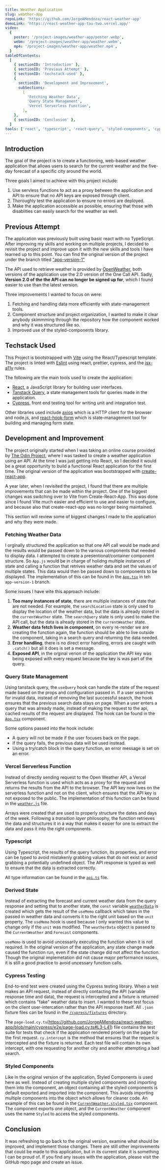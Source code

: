 ```yaml
---
title: Weather Application
slug: weather-app
repoLink: 'https://github.com/JorgeAMendoza/react-weather-app'
demoLink: 'https://react-weather-app-tau-two.vercel.app/'
video:
  {
    poster: '/project-images/weather-app/poster.webp',
    webm: '/project-images/weather-app/weather.webm',
    mp4: '/project-images/weather-app/weather.mp4',
  }
tableOfContents:
  [
    { sectionID: 'Introduction' },
    { sectionID: 'Previous Attempt' },
    { sectionID: 'techstack-used' },
    {
      sectionID: 'Development and Improvement',
      subSections:
        [
          'Fetching Weather Data',
          'Query State Management',
          'Vercel Serverless Function',
        ],
    },
    { sectionID: 'Conclusion' },
  ]
tools: ['react', 'typescript', 'react-query', 'styled-components', 'cypress']
---
```


## Introduction

The goal of the project is to create a functioning, web-based weather application that allows users to search for the current weather and the five-day forecast of a specific city around the world.

Three goals I aimed to achieve with this project include:

1. Use servless functions to act as a proxy between the application and API to ensure that no API keys are exposed through client.
2. Thoroughly test the application to ensure no errors are deployed.
3. Make the application accessible as possible, ensuring that those with disablities can easily search for the weather as well.

## Previous Attempt

The application was previously built using basic react with no TypeScript. After improving my skills and working on multiple projects, I decided to revisit the project and improve upon it with the new skills and tools I have learned up to this point. You can find the original version of the project under the branch titled ["app-version-1"](https://github.com/JorgeAMendoza/react-weather-app/tree/app-version-1)

The API used to retrieve weather is provided by [OpenWeather](https://openweathermap.org/api), both versions of the application use the 2.0 version of the One Call API. Sadly, **Version 2.0 of the the API can no longer be signed up for**, which I found easier to use than the latest version.

Three improvements I wanted to focus on were:

1. Fetching and handling data more efficiently with state-management tools.
2. Component structure and project organization, I wanted to make it clear anybody skimmming through the repository how the component worked and why it was structured like so.
3. Improved use of the styled-components library.

## Techstack Used

This Project is bootstrapped with [Vite](https://vitejs.dev/guide/) using the React/Typescript template. The project is linted with [Eslint](https://eslint.org/docs/latest/user-guide/getting-started) using react, prettier, cypress, and the [jsx-a11y](https://github.com/jsx-eslint/eslint-plugin-jsx-a11y) rules.

The following are the main tools used to create the application:

- [React](https://reactjs.org/docs/getting-started.html), a JavaScript library for building user interfaces.
- [Tanstack Query](https://tanstack.com/query/v4/docs/react/overview), a state management tools for queries made in the application.
- [Cypress](https://docs.cypress.io/guides/overview/why-cypress#What-you-ll-learn), front end testing tool for writing unit and integration test.

Other libraries used include [axios](https://www.npmjs.com/package/axios) which is a HTTP client for the browser and node.js, and [react-hook-form](https://react-hook-form.com/get-started) which is state-management tool for building and managing form state.

## Development and Improvement

The project originally started when I was taking an online course provided by [The Odin Project](https://www.theodinproject.com/lessons/node-path-javascript-weather-app), where I was tasked to create a weather application using an API. At the time I was just getting into React, so I decided it would be a great opportunity to build a functional React application for the first time. The original version of the application was bootstrapped with [create-react-app](https://create-react-app.dev/).

A year later, when I revisited the project, I found that there are multiple improvements that can be made within the project. One of the biggest changes was switching over to Vite from Create-React-App. This was done since I found Vite much easier and efficient to use and easier to configure, and because also that create-react-app was no longer being maintained.

This section will review some of biggest changes I made to the application and why they were made.

### Fetching Weather Data

I orginally structured the application so that one API call would be made and the results would be passed down to the various components that needed to display data. I attempted to create a presentional/container component structure. So `App.js` would be in charge of holidng multiple instances of state and calling a function that retrives weather data and set the values of multiple states. This data would then be passed down to components to be displayed. The implementation of this can be found in the [`App.tsx`](https://github.com/JorgeAMendoza/react-weather-app/blob/app-version-1/src/app/App.js) in teh `app-version-1` branch.

Some issues I have wite this approach include:

1. **Too many instances of state**, there are multiple instances of state that are not needed. For example, the `searchLocation` state is only used to display the location of the weather data, but the data is already stored in the `currentWeather` state. The `searchQuery` state is only used to make the API call, but the data is already stored in the `currentWeather` state.
2. **Weather data fetch lives in component**, on every re-render we are creating the function again, the function should be able to live outside the component, taking in a search query and returning the data needed.
3. **Error handling**, there is no direct error handling, errors are caught with `.catch()` but all it does is set a message.
4. **Exposed API**, in the orginal verion of the application the API key was being exposed with every request because the key is was part of the query.

### Query State Management

Using tanstack query, the `useQuery` hook can handle the state of the request made based on the props and configuration passed in. If a user searches for invalid data, instead of removing the last successful search, the hook ensures that the previous search data stays on page. When a user enters a query that was already made, instead of making the request to the api, cached results of the request are displayed. The hook can be found in the [`App.tsx`](https://github.com/JorgeAMendoza/react-weather-app/blob/main/src/App.tsx#L16-L36) component.

Some options passed into the hook include:

- A query will not be made if the user focuses back on the page.
- If the query fails, the previous data will be used instead.
- Using a try/catch block in the query function, an error message is set on an error.

### Vercel Serverless Function

Instead of directly sending request to the Open Weather API, a Vercel Serverless function is used which acts as a proxy for the request and returns the results from the API to the browser. The API key now lives on the serverless function and not on the client, which ensures that the API key is not exposed to the public. The implementation of this function can be found in the [`weather.js`](https://github.com/JorgeAMendoza/react-weather-app/blob/main/api/weather.js) file.

Arrays were created that are used to properly structure the dates and days of the week. Following a _transition layer_ philosophy, the function retrieves the data and structures it in a way that makes it easier for one to extract the data and pass it into the right components.

### Typescript

Using Typescript, the results of the query function, its properties, and error can be typed to avoid mistakenly grabbing values that do not exist or avoid grabbing a potentially undefined object. The API response is typed as well to ensure that the data is extracted correctly.

All type information can be found in the [`api.ts`](https://github.com/JorgeAMendoza/react-weather-app/blob/main/src/types/api.ts) file.

### Derived State

Instead of extracting the forecast and current weather data from the query response and setting that to another state, the `const` variable [`weatherData`](https://github.com/JorgeAMendoza/react-weather-app/blob/main/src/App.tsx#L38-L52) is created which gets the result of the `useMemo` callback which takes in the passed in weather data and converts it to the right unit based on the `unit` property. The `useMemo` hook is used because I only wanted this value to change only if the `unit` was modified. The `weatherData` object is passed to the `CurrentWeather` and `Forecast` components.

`useMemo` is used to avoid uncessarily executing the function when it is not required. In the original version of the application, any state change made caused the function run, even if the state change did not affect the function. Though the original implemetation did not cause major performance issues, it is still a good practice to avoid uncessary function calls.

### Cypress Testing

End-to-end test were created using the Cypress testing library. When a test makes an API request, instead of directly contacting the API (variable response time and data), the request is intercepted and a fixture is returned which contains "fake" weather data to insert. I wanted to these test focus on the client user-intercation rather than the API response itself. All `.json` fixture files can be found in the [`/cypress/fixtures`](https://github.com/JorgeAMendoza/react-weather-app/tree/main/cypress/fixtures) directory.

The `page-load.cy.ts`(https://github.com/JorgeAMendoza/react-weather-app/blob/main/cypress/e2e/page-load.cy.ts#L3-L41) file contains the test suite for tests that check if the application rendered proerly on the page for the first request. `cy.intercept` is the method that ensures that the request is intercepted and the fixture is returned. Each test file will contain its own intercept, with one requesting for another city and another attempting a bad search.

### Styled Components

Like in the original version of the application, Styled Components is used here as well. Instead of creating multiple styled components and importing them into the component, an object containing all the styled components is default exported and imported into the component. This avoids importing multiple components into the object which allows for cleaner code. An example of this can be found in the [`CurrentWeather.styled.tsx`](https://github.com/JorgeAMendoza/react-weather-app/blob/main/src/components/CurrentWeather/CurrentWeather.styled.tsx) component. The component exports one object, and the `CurrentWeather` component uses the name `Styled` to access the styled components.

## Conclusion

It was refreshing to go back to the original version, examine what should be improved, and implement those changes. There are still other improvements that could be made to this application, but in its current state it is something I can be proud of. If you find any issues with the application, please visit the GitHub repo page and create an issue.
